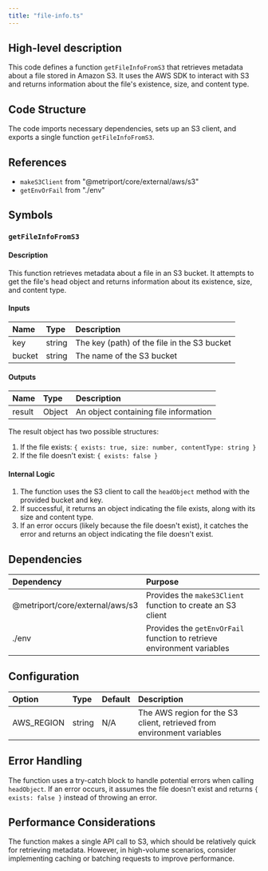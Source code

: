 ```yaml
---
title: "file-info.ts"
---
```


## High-level description
This code defines a function `getFileInfoFromS3` that retrieves metadata about a file stored in Amazon S3. It uses the AWS SDK to interact with S3 and returns information about the file's existence, size, and content type.

## Code Structure
The code imports necessary dependencies, sets up an S3 client, and exports a single function `getFileInfoFromS3`.

## References
- `makeS3Client` from "@metriport/core/external/aws/s3"
- `getEnvOrFail` from "./env"

## Symbols

### `getFileInfoFromS3`
#### Description
This function retrieves metadata about a file in an S3 bucket. It attempts to get the file's head object and returns information about its existence, size, and content type.

#### Inputs
| Name | Type | Description |
|:-----|:-----|:------------|
| key | string | The key (path) of the file in the S3 bucket |
| bucket | string | The name of the S3 bucket |

#### Outputs
| Name | Type | Description |
|:-----|:-----|:------------|
| result | Object | An object containing file information |

The result object has two possible structures:
1. If the file exists: `{ exists: true, size: number, contentType: string }`
2. If the file doesn't exist: `{ exists: false }`

#### Internal Logic
1. The function uses the S3 client to call the `headObject` method with the provided bucket and key.
2. If successful, it returns an object indicating the file exists, along with its size and content type.
3. If an error occurs (likely because the file doesn't exist), it catches the error and returns an object indicating the file doesn't exist.

## Dependencies
| Dependency | Purpose |
|:-----------|:--------|
| @metriport/core/external/aws/s3 | Provides the `makeS3Client` function to create an S3 client |
| ./env | Provides the `getEnvOrFail` function to retrieve environment variables |

## Configuration
| Option | Type | Default | Description |
|:-------|:-----|:--------|:------------|
| AWS_REGION | string | N/A | The AWS region for the S3 client, retrieved from environment variables |

## Error Handling
The function uses a try-catch block to handle potential errors when calling `headObject`. If an error occurs, it assumes the file doesn't exist and returns `{ exists: false }` instead of throwing an error.

## Performance Considerations
The function makes a single API call to S3, which should be relatively quick for retrieving metadata. However, in high-volume scenarios, consider implementing caching or batching requests to improve performance.
